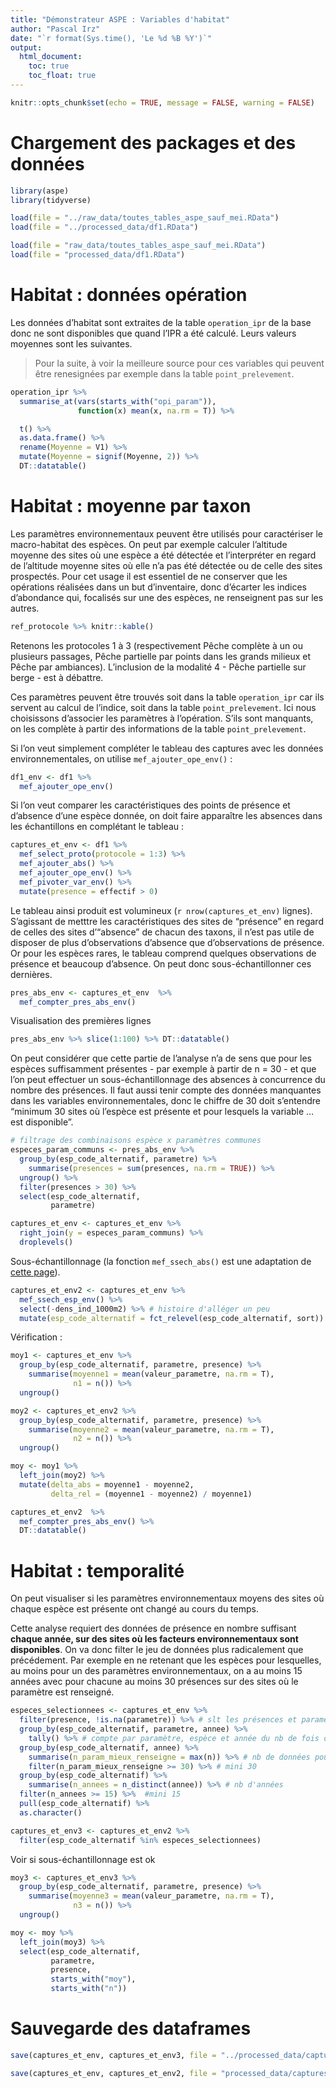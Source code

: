 ```yaml
---
title: "Démonstrateur ASPE : Variables d'habitat"
author: "Pascal Irz"
date: "`r format(Sys.time(), 'Le %d %B %Y')`"
output:
  html_document:
    toc: true
    toc_float: true
---
```

  
```r
knitr::opts_chunk$set(echo = TRUE, message = FALSE, warning = FALSE)
```

# Chargement des packages et des données

```r
library(aspe)
library(tidyverse)
```


```r
load(file = "../raw_data/toutes_tables_aspe_sauf_mei.RData")
load(file = "../processed_data/df1.RData")
```

```r
load(file = "raw_data/toutes_tables_aspe_sauf_mei.RData")
load(file = "processed_data/df1.RData")
```

# Habitat : données opération

Les données d'habitat sont extraites de la table `operation_ipr` de la base donc ne sont disponibles que quand l'IPR a été calculé. Leurs valeurs moyennes sont les suivantes.

>Pour la suite, à voir la meilleure source pour ces variables qui peuvent être renesignées par exemple dans la table `point_prelevement`.

```r
operation_ipr %>% 
  summarise_at(vars(starts_with("opi_param")),
               function(x) mean(x, na.rm = T)) %>% 

  t() %>% 
  as.data.frame() %>% 
  rename(Moyenne = V1) %>% 
  mutate(Moyenne = signif(Moyenne, 2)) %>% 
  DT::datatable()
```



# Habitat : moyenne par taxon


Les paramètres environnementaux peuvent être utilisés pour caractériser le macro-habitat des espèces. On peut par exemple calculer l'altitude moyenne des sites où une espèce a été détectée et l'interpréter en regard de l'altitude moyenne sites où elle n'a pas été détectée ou de celle des sites prospectés. Pour cet usage il est essentiel de ne conserver que les opérations réalisées dans un but d'inventaire, donc d'écarter les indices d'abondance qui, focalisés sur une des espèces, ne renseignent pas sur les autres.

```r
ref_protocole %>% knitr::kable()
```

Retenons les protocoles 1 à 3 (respectivement Pêche complète à un ou plusieurs passages, Pêche partielle par points dans les grands milieux et Pêche par ambiances). L'inclusion de la modalité 4 - Pêche partielle sur berge - est à débattre.

Ces paramètres peuvent être trouvés soit dans la table `operation_ipr` car ils servent au calcul de l'indice, soit dans la table `point_prelevement`. Ici nous choisissons d'associer les paramètres à l'opération. S'ils sont manquants, on les complète à partir des informations de la table `point_prelevement`.

Si l'on veut simplement compléter le tableau des captures avec les données environnementales, on utilise `mef_ajouter_ope_env()` :

```r
df1_env <- df1 %>% 
  mef_ajouter_ope_env()
```

Si l'on veut comparer les caractéristiques des points de présence et d'absence d'une espèce donnée, on doit faire apparaître les absences dans les échantillons en complétant le tableau :

```r
captures_et_env <- df1 %>%
  mef_select_proto(protocole = 1:3) %>% 
  mef_ajouter_abs() %>% 
  mef_ajouter_ope_env() %>%
  mef_pivoter_var_env() %>% 
  mutate(presence = effectif > 0)
```

Le tableau ainsi produit est volumineux (`r nrow(captures_et_env)` lignes). S'agissant de metttre les caractéristiques des sites de "présence" en regard de celles des sites d'"absence" de chacun des taxons, il n'est pas utile de disposer de plus d'observations d'absence que d'observations de présence. Or pour les espèces rares, le tableau comprend quelques observations de présence et beaucoup d'absence. On peut donc sous-échantillonner ces dernières.

```r
pres_abs_env <- captures_et_env  %>%
  mef_compter_pres_abs_env()
```

Visualisation des premières lignes

```r
pres_abs_env %>% slice(1:100) %>% DT::datatable()
```

On peut considérer que cette partie de l'analyse n'a de sens que pour les espèces suffisamment présentes - par exemple à partir de n = 30 - et que l'on peut effectuer un sous-échantillonnage des absences à concurrence du nombre des présences. Il faut aussi tenir compte des données manquantes dans les variables environnementales, donc le chiffre de 30 doit s'entendre "minimum 30 sites où l'espèce est présente et pour lesquels la variable ... est disponible".



```r
# filtrage des combinaisons espèce x paramètres communes
especes_param_communs <- pres_abs_env %>% 
  group_by(esp_code_alternatif, parametre) %>% 
    summarise(presences = sum(presences, na.rm = TRUE)) %>% 
  ungroup() %>% 
  filter(presences > 30) %>%
  select(esp_code_alternatif,
         parametre)

captures_et_env <- captures_et_env %>%
  right_join(y = especes_param_communs) %>% 
  droplevels()
```

Sous-échantillonnage (la fonction `mef_ssech_abs()` est une adaptation de [cette page](https://jennybc.github.io/purrr-tutorial/ls12_different-sized-samples.html)).

```r
captures_et_env2 <- captures_et_env %>% 
  mef_ssech_esp_env() %>% 
  select(-dens_ind_1000m2) %>% # histoire d'alléger un peu
  mutate(esp_code_alternatif = fct_relevel(esp_code_alternatif, sort)) # espèces en ordre alphabétique
```

Vérification :

```r
moy1 <- captures_et_env %>% 
  group_by(esp_code_alternatif, parametre, presence) %>% 
    summarise(moyenne1 = mean(valeur_parametre, na.rm = T),
              n1 = n()) %>% 
  ungroup()

moy2 <- captures_et_env2 %>% 
  group_by(esp_code_alternatif, parametre, presence) %>% 
    summarise(moyenne2 = mean(valeur_parametre, na.rm = T),
              n2 = n()) %>% 
  ungroup()

moy <- moy1 %>% 
  left_join(moy2) %>% 
  mutate(delta_abs = moyenne1 - moyenne2,
         delta_rel = (moyenne1 - moyenne2) / moyenne1)
```



```r
captures_et_env2  %>% 
  mef_compter_pres_abs_env() %>% 
  DT::datatable()
```


# Habitat : temporalité

On peut visualiser si les paramètres environnementaux moyens des sites où chaque espèce est présente ont changé au cours du temps.

Cette analyse requiert des données de présence en nombre suffisant **chaque année, sur des sites où les facteurs environnementaux sont disponibles**. On va donc filter le jeu de données plus radicalement que précédement. Par exemple en ne retenant que les espèces pour lesquelles, au moins pour un des paramètres environnementaux, on a au moins 15 années avec pour chacune au moins 30 présences sur des sites où le paramètre est renseigné.

```r
especes_selectionnees <- captures_et_env %>% 
  filter(presence, !is.na(parametre)) %>% # slt les présences et paramètre renseigné
  group_by(esp_code_alternatif, parametre, annee) %>% 
    tally() %>% # compte par paramètre, espèce et année du nb de fois où param est renseigné
  group_by(esp_code_alternatif, annee) %>% 
    summarise(n_param_mieux_renseigne = max(n)) %>% # nb de données pour le paramètre le mieux renseigné pour chaque espèce
    filter(n_param_mieux_renseigne >= 30) %>% # mini 30
  group_by(esp_code_alternatif) %>% 
    summarise(n_annees = n_distinct(annee)) %>% # nb d'années
  filter(n_annees >= 15) %>%  #mini 15
  pull(esp_code_alternatif) %>% 
  as.character()

captures_et_env3 <- captures_et_env2 %>% 
  filter(esp_code_alternatif %in% especes_selectionnees)
```


Voir si sous-échantillonnage est ok

```r
moy3 <- captures_et_env3 %>% 
  group_by(esp_code_alternatif, parametre, presence) %>% 
    summarise(moyenne3 = mean(valeur_parametre, na.rm = T),
              n3 = n()) %>% 
  ungroup()

moy <- moy %>% 
  left_join(moy3) %>% 
  select(esp_code_alternatif,
         parametre,
         presence,
         starts_with("moy"),
         starts_with("n"))
```



# Sauvegarde des dataframes

```r
save(captures_et_env, captures_et_env3, file = "../processed_data/captures_et_env.RData")
```

```r
save(captures_et_env, captures_et_env2, file = "processed_data/captures_et_env.RData")
```